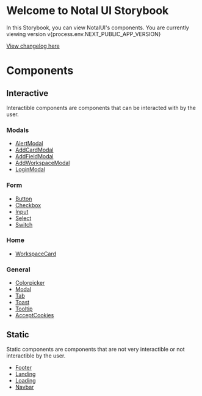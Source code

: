
<Meta title="Introduction" />

# Welcome to Notal UI Storybook

<div>
  In this Storybook, you can view NotalUI's components. You are currently
  viewing version v{process.env.NEXT_PUBLIC_APP_VERSION}
</div>

[View changelog here](?path=/docs/changelog--page)

# Components

## Interactive

Interactible components are components that can be interacted with by the user.

### Modals

- [AlertModal](?path=/story/interactive-modals-alertmodal--default)
- [AddCardModal](?path=/story/interactive-modals-addcardmodal--default)
- [AddFieldModal](?path=/story/interactive-modals-addfieldmodal--default)
- [AddWorkspaceModal](?path=/story/interactive-modals-addworkspacemodal--default)
- [LoginModal](?path=/story/interactive-modals-loginmodal--default)

### Form

- [Button](?path=/story/interactive-form-button--default)
- [Checkbox](?path=/story/interactive-form-checkbox--default)
- [Input](?path=/story/interactive-form-input--default)
- [Select](?path=/story/interactive-form-select--default)
- [Switch](?path=/story/interactive-form-switch--default)

### Home

- [WorkspaceCard](?path=/story/interactive-home-workspacecard--default)

### General

- [Colorpicker](?path=/story/interactive-colorpicker--default)
- [Modal](?path=/story/interactive-modal--default)
- [Tab](?path=/story/interactive-tab--default)
- [Toast](?path=/story/interactive-toast--default)
- [Tooltip](?path=/story/interactive-tooltip--default)
- [AcceptCookies](?path=/story/interactive-acceptcookies--default)

## Static

Static components are components that are not very interactible or not interactible by the user.

- [Footer](?path=/story/static-footer--default)
- [Landing](?path=/story/static-landing--default)
- [Loading](?path=/story/static-loading--default)
- [Navbar](?path=/story/static-navbar--default)
